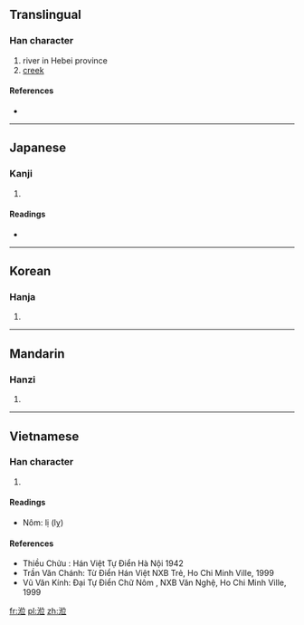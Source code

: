 ==Translingual==

===Han character===
{{Han char|rn=85|rad=水|as=07|sn=10|four=|canj=水人卜廿 (EOYT)}}

# river in Hebei province
# [[creek]]

====References====
* {{Han ref|kx=0627.050|dkj=17544|dj=1029.090|hdz=31628.050|uh=6D96|ud=28054}}

----

==Japanese==

===Kanji===
{{ja-kanji|grade=|rs=水07}}

# {{defn|lang=ja|sort=水07}}

====Readings====
* {{ja-readings|on=[[れい]] (rei), [[らい]] (rai), [[り]] (ri)|kun=[[のぞむ]] (nozomu)}}

----

==Korean==

===Hanja===
{{ko-hanja|hangeul=[[리]]>[[이]]|eumhun=|rv=ri>i|mr=ri>i|y=li>i}}

# {{defn|lang=ko|sort=水07}}

----

==Mandarin==

===Hanzi===
{{cmn-hanzi|pin=[[lì]] ([[li4]])|wg=li<sup>4</sup>}}

# {{defn|lang=cmn|sort=水07}}

----

==Vietnamese==

===Han character===
{{vi-hantu|lị (lỵ)|rs=水07}}

# {{defn|lang=vi|sort=水07}}
====Readings====
* Nôm: lị (lỵ)

====References====
* Thiều Chửu : Hán Việt Tự Điển  Hà Nội 1942
* Trần Văn Chánh: Từ Điển Hán Việt NXB Trẻ, Ho Chi Minh Ville, 1999
* Vũ Văn Kính: Đại Tự Điển Chữ Nôm , NXB Văn Nghệ, Ho Chi Minh Ville, 1999

[[fr:涖]]
[[pl:涖]]
[[zh:涖]]